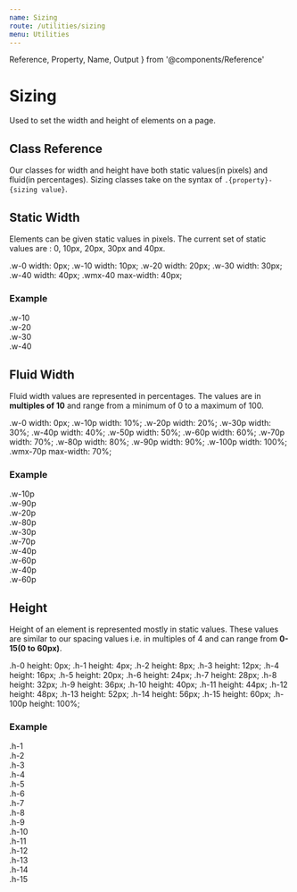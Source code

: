 ```yaml
---
name: Sizing
route: /utilities/sizing
menu: Utilities
---
```


  Reference,
  Property,
  Name,
  Output
} from '@components/Reference'


# Sizing

Used to set the width and height of elements on a page.

## Class Reference

Our classes for width and height have both static values(in pixels) and fluid(in percentages). Sizing classes take on
the syntax of `.{property}-{sizing value}`.

## Static Width

Elements can be given static values in pixels. The current set of static values are : 0, 10px, 20px, 30px and 40px.

<Reference>
    <Property>
        <Name> .w-0 </Name>
        <Output>width: 0px;</Output>
    </Property>
    <Property>
        <Name> .w-10 </Name>
        <Output>width: 10px;</Output>
    </Property>
    <Property>
        <Name> .w-20 </Name>
        <Output>width: 20px;</Output>
    </Property>
    <Property>
        <Name> .w-30 </Name>
        <Output>width: 30px;</Output>
    </Property>
    <Property>
        <Name> .w-40 </Name>
        <Output>width: 40px;</Output>
    </Property>
    <Property>
        <Name> .wmx-40 </Name>
        <Output>max-width: 40px;</Output>
    </Property>
</Reference>

### Example
<Sandbox>
    <Sandbox.Preview>
        <div className="bs-auto br-no-repeat" style={{ height: '100px'}}>
            <div className="bs-solid d-flex mb-2">
                <div className="bg-primary-400 c-grey-80 w-10 mr-2"> </div>
                <span>.w-10</span>
            </div>
            <div className="bs-solid d-flex mb-2">
                <div className="bg-primary-400 c-grey-80 w-20 mr-2"> </div>
                <span>.w-20</span>
            </div>
            <div className="bs-solid d-flex mb-2">
                <div className="bg-primary-400 c-grey-80 w-30 mr-2"> </div>
                <span>.w-30</span>
            </div>
            <div className="bs-solid d-flex mb-2">
                <div className="bg-primary-400 c-grey-80 w-40 mr-2"> </div>
                <span>.w-40</span>
            </div>
        </div>
    </Sandbox.Preview>
      <Sandbox.Code>
            <div className="w-10"></div>
            <div className="w-20"></div>
            <div className="w-30"></div>
            <div className="w-40"></div>
  </Sandbox.Code>
</Sandbox>

## Fluid Width

Fluid width values are represented in percentages. The values are in **multiples of 10** and range from a minimum of 0 to a maximum of 100.

<Reference>
    <Property>
        <Name> .w-0 </Name>
        <Output>width: 0px;</Output>
    </Property>
    <Property>
        <Name> .w-10p </Name>
        <Output>width: 10%;</Output>
    </Property>
    <Property>
        <Name> .w-20p </Name>
        <Output>width: 20%;</Output>
    </Property>
    <Property>
        <Name> .w-30p </Name>
        <Output>width: 30%;</Output>
    </Property>
    <Property>
        <Name> .w-40p </Name>
        <Output>width: 40%;</Output>
    </Property>
    <Property>
        <Name> .w-50p </Name>
        <Output>width: 50%;</Output>
    </Property>
    <Property>
        <Name> .w-60p </Name>
        <Output>width: 60%;</Output>
    </Property>
    <Property>
        <Name> .w-70p </Name>
        <Output>width: 70%;</Output>
    </Property>
    <Property>
        <Name> .w-80p </Name>
        <Output>width: 80%;</Output>
    </Property>
    <Property>
        <Name> .w-90p </Name>
        <Output>width: 90%;</Output>
    </Property>
    <Property>
        <Name> .w-100p </Name>
        <Output>width: 100%;</Output>
    </Property>
    <Property>
        <Name> .wmx-70p </Name>
        <Output>max-width: 70%;</Output>
    </Property>
</Reference>

### Example
<Sandbox>
    <Sandbox.Preview>
        <div className="bs-auto br-no-repeat" style={{ height: '200px'}}>
            <div className="bs-solid d-flex mb-2">
                <div className="bg-primary-400 ba c-grey-80 w-10p pl-2 py-2">.w-10p </div>
                <div className="bg-primary-400 ba c-grey-80 w-90p pl-2 py-2">.w-90p </div>
            </div>
            <div className="bs-solid d-flex mb-2">
                <div className="bg-primary-400 ba c-grey-80 w-20p pl-2 py-2">.w-20p </div>
                <div className="bg-primary-400 ba c-grey-80 w-80p pl-2 py-2">.w-80p </div>
            </div>
            <div className="bs-solid d-flex mb-2">
                <div className="bg-primary-400 ba c-grey-80 w-30p pl-2 py-2">.w-30p </div>
                <div className="bg-primary-400 ba c-grey-80 w-70p pl-2 py-2">.w-70p </div>
            </div>
            <div className="bs-solid d-flex mb-2">
                <div className="bg-primary-400 ba c-grey-80 w-40p pl-2 py-2">.w-40p </div>
                <div className="bg-primary-400 ba c-grey-80 w-60p pl-2 py-2">.w-60p </div>
            </div>
            <div className="bs-solid d-flex mb-2">
                <div className="bg-primary-400 ba c-grey-80 w-50p pl-2 py-2">.w-40p </div>
                <div className="bg-primary-400 ba c-grey-80 w-50p pl-2 py-2">.w-60p </div>
            </div>
        </div>
    </Sandbox.Preview>
      <Sandbox.Code>
            <div className="w-10p"></div>
            <div className="w-20p"></div>
            <div className="w-30p"></div>
            <div className="w-40p"></div>
            <div className="w-50p"></div>
  </Sandbox.Code>
</Sandbox>

## Height

Height of an element is represented mostly in static values. These values are similar to our spacing values i.e. in multiples of 4
and can range from **0-15(0 to 60px)**.

<Reference>
    <Property>
        <Name> .h-0 </Name>
        <Output>height: 0px;</Output>
    </Property>
    <Property>
        <Name> .h-1 </Name>
        <Output>height: 4px;</Output>
    </Property>
    <Property>
        <Name> .h-2 </Name>
        <Output>height: 8px;</Output>
    </Property>
    <Property>
        <Name> .h-3 </Name>
        <Output>height: 12px;</Output>
    </Property>
    <Property>
        <Name> .h-4 </Name>
        <Output>height: 16px;</Output>
    </Property>
    <Property>
        <Name> .h-5 </Name>
        <Output>height: 20px;</Output>
    </Property>
    <Property>
        <Name> .h-6 </Name>
        <Output>height: 24px;</Output>
    </Property>
    <Property>
        <Name> .h-7 </Name>
        <Output>height: 28px;</Output>
    </Property>
    <Property>
        <Name> .h-8 </Name>
        <Output>height: 32px;</Output>
    </Property>
    <Property>
        <Name> .h-9 </Name>
        <Output>height: 36px;</Output>
    </Property>
    <Property>
        <Name> .h-10 </Name>
        <Output>height: 40px;</Output>
    </Property>
    <Property>
        <Name> .h-11 </Name>
        <Output>height: 44px;</Output>
    </Property>
    <Property>
        <Name> .h-12 </Name>
        <Output>height: 48px;</Output>
    </Property>
    <Property>
        <Name> .h-13 </Name>
        <Output>height: 52px;</Output>
    </Property>
    <Property>
        <Name> .h-14 </Name>
        <Output>height: 56px;</Output>
    </Property>
    <Property>
        <Name> .h-15 </Name>
        <Output>height: 60px;</Output>
    </Property>
    <Property>
        <Name> .h-100p </Name>
        <Output>height: 100%;</Output>
    </Property>
</Reference>

### Example

<Sandbox>
  <Sandbox.Preview>
    <div className="bs-auto br-no-repeat" style={{ height: "100%" }}>
      <div className="bs-solid d-flex flex-column mb-2">
        <span>.h-1</span>
        <div className="bg-primary-400 c-grey-80 h-1 mr-2"> </div>
      </div>
      <div className="bs-solid d-flex flex-column mb-2">
        <span>.h-2</span>
        <div className="bg-primary-400 c-grey-80 h-2 mr-2"> </div>
      </div>
      <div className="bs-solid d-flex flex-column mb-2">
        <span>.h-3</span>
        <div className="bg-primary-400 c-grey-80 h-3 mr-2"> </div>
      </div>
      <div className="bs-solid d-flex flex-column mb-2">
        <span>.h-4</span>
        <div className="bg-primary-400 c-grey-80 h-4 mr-2"> </div>
      </div>
      <div className="bs-solid d-flex flex-column mb-2">
        <span>.h-5</span>
        <div className="bg-primary-400 c-grey-80 h-5 mr-2"> </div>
      </div>
      <div className="bs-solid d-flex flex-column mb-2">
        <span>.h-6</span>
        <div className="bg-primary-400 c-grey-80 h-6 mr-2"> </div>
      </div>
      <div className="bs-solid d-flex flex-column mb-2">
        <span>.h-7</span>
        <div className="bg-primary-400 c-grey-80 h-7 mr-2"> </div>
      </div>
      <div className="bs-solid d-flex flex-column mb-2">
        <span>.h-8</span>
        <div className="bg-primary-400 c-grey-80 h-8 mr-2"> </div>
      </div>
      <div className="bs-solid d-flex flex-column mb-2">
        <span>.h-9</span>
        <div className="bg-primary-400 c-grey-80 h-9 mr-2"> </div>
      </div>
      <div className="bs-solid d-flex flex-column mb-2">
        <span>.h-10</span>
        <div className="bg-primary-400 c-grey-80 h-10 mr-2"> </div>
      </div>
      <div className="bs-solid d-flex flex-column mb-2">
        <span>.h-11</span>
        <div className="bg-primary-400 c-grey-80 h-11 mr-2"> </div>
      </div>
      <div className="bs-solid d-flex flex-column mb-2">
        <span>.h-12</span>
        <div className="bg-primary-400 c-grey-80 h-12 mr-2"> </div>
      </div>
      <div className="bs-solid d-flex flex-column mb-2">
        <span>.h-13</span>
        <div className="bg-primary-400 c-grey-80 h-13 mr-2"> </div>
      </div>
      <div className="bs-solid d-flex flex-column mb-2">
        <span>.h-14</span>
        <div className="bg-primary-400 c-grey-80 h-14 mr-2"> </div>
      </div>
      <div className="bs-solid d-flex flex-column mb-2">
        <span>.h-15</span>
        <div className="bg-primary-400 c-grey-80 h-15 mr-2"> </div>
      </div>
    </div>
  </Sandbox.Preview>
  <Sandbox.Code>
    <div className="h-1" />
    <div className="h-2" />
    <div className="h-3" />
    <div className="h-4" />
    <div className="h-5" />
    <div className="h-6" />
    <div className="h-7" />
    <div className="h-8" />
    <div className="h-9" />
    <div className="h-10" />
    <div className="h-11" />
    <div className="h-12" />
    <div className="h-13" />
    <div className="h-14" />
    <div className="h-15" />
  </Sandbox.Code>
</Sandbox>